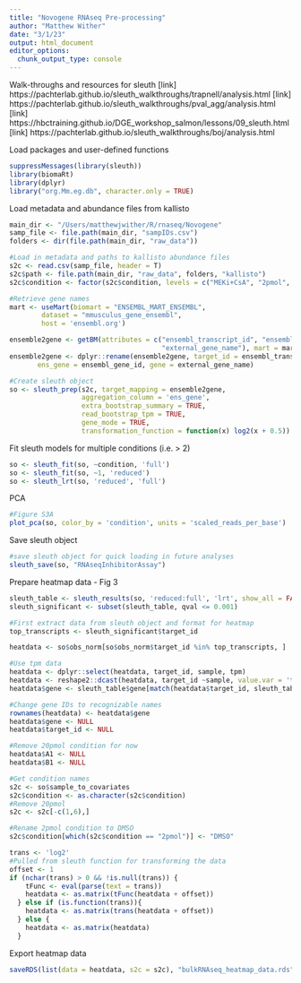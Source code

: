 ```yaml
---
title: "Novogene RNAseq Pre-processing"
author: "Matthew Wither"
date: "3/1/23"
output: html_document
editor_options: 
  chunk_output_type: console
---
```


Walk-throughs and resources for sleuth
[link] https://pachterlab.github.io/sleuth_walkthroughs/trapnell/analysis.html
[link] https://pachterlab.github.io/sleuth_walkthroughs/pval_agg/analysis.html
[link] https://hbctraining.github.io/DGE_workshop_salmon/lessons/09_sleuth.html
[link] https://pachterlab.github.io/sleuth_walkthroughs/boj/analysis.html


Load packages and user-defined functions
```r
suppressMessages(library(sleuth))
library(biomaRt)
library(dplyr)
library("org.Mm.eg.db", character.only = TRUE)

```

Load metadata and abundance files from kallisto
```r
main_dir <- "/Users/matthewjwither/R/rnaseq/Novogene"
samp_file <- file.path(main_dir, "sampIDs.csv")
folders <- dir(file.path(main_dir, "raw_data"))

#Load in metadata and paths to kallisto abundance files
s2c <- read.csv(samp_file, header = T)
s2c$path <- file.path(main_dir, "raw_data", folders, "kallisto")
s2c$condition <- factor(s2c$condition, levels = c("MEKi+CsA", "2pmol", "20pmol", "MEKi", "CsA")) #Set dual inhibitor as base level (i.e. control condition) to compare against (sleuth objects use the first level for this)

#Retrieve gene names
mart <- useMart(biomart = "ENSEMBL_MART_ENSEMBL",
        dataset = "mmusculus_gene_ensembl",
        host = 'ensembl.org')

ensemble2gene <- getBM(attributes = c("ensembl_transcript_id", "ensembl_gene_id",
                                      "external_gene_name"), mart = mart)
ensemble2gene <- dplyr::rename(ensemble2gene, target_id = ensembl_transcript_id,
       ens_gene = ensembl_gene_id, gene = external_gene_name)

#Create sleuth object
so <- sleuth_prep(s2c, target_mapping = ensemble2gene,
                  aggregation_column = 'ens_gene', 
                  extra_bootstrap_summary = TRUE,
                  read_bootstrap_tpm = TRUE,
                  gene_mode = TRUE,
                  transformation_function = function(x) log2(x + 0.5))
```

Fit sleuth models for multiple conditions (i.e. > 2)
```r
so <- sleuth_fit(so, ~condition, 'full')
so <- sleuth_fit(so, ~1, 'reduced')
so <- sleuth_lrt(so, 'reduced', 'full')

```

PCA
```r

#Figure S3A
plot_pca(so, color_by = 'condition', units = 'scaled_reads_per_base')

```

Save sleuth object
```r

#save sleuth object for quick loading in future analyses
sleuth_save(so, "RNAseqInhibitorAssay")

```

Prepare heatmap data - Fig 3
```r

sleuth_table <- sleuth_results(so, 'reduced:full', 'lrt', show_all = FALSE)
sleuth_significant <- subset(sleuth_table, qval <= 0.001)

#First extract data from sleuth object and format for heatmap
top_transcripts <- sleuth_significant$target_id

heatdata <- so$obs_norm[so$obs_norm$target_id %in% top_transcripts, ]

#Use tpm data
heatdata <- dplyr::select(heatdata, target_id, sample, tpm)
heatdata <- reshape2::dcast(heatdata, target_id ~sample, value.var = 'tpm')
heatdata$gene <- sleuth_table$gene[match(heatdata$target_id, sleuth_table$target_id)]

#Change gene IDs to recognizable names
rownames(heatdata) <- heatdata$gene
heatdata$gene <- NULL
heatdata$target_id <- NULL

#Remove 20pmol condition for now
heatdata$A1 <- NULL
heatdata$B1 <- NULL

#Get condition names
s2c <- so$sample_to_covariates
s2c$condition <- as.character(s2c$condition)
#Remove 20pmol
s2c <- s2c[-c(1,6),]

#Rename 2pmol condition to DMSO
s2c$condition[which(s2c$condition == "2pmol")] <- "DMSO"

trans <- 'log2'
#Pulled from sleuth function for transforming the data
offset <- 1
if (nchar(trans) > 0 && !is.null(trans)) {
    tFunc <- eval(parse(text = trans))
    heatdata <- as.matrix(tFunc(heatdata + offset))
  } else if (is.function(trans)){
    heatdata <- as.matrix(trans(heatdata + offset))
  } else {
    heatdata <- as.matrix(heatdata)
  }


```

Export heatmap data
```r

saveRDS(list(data = heatdata, s2c = s2c), "bulkRNAseq_heatmap_data.rds")

```
